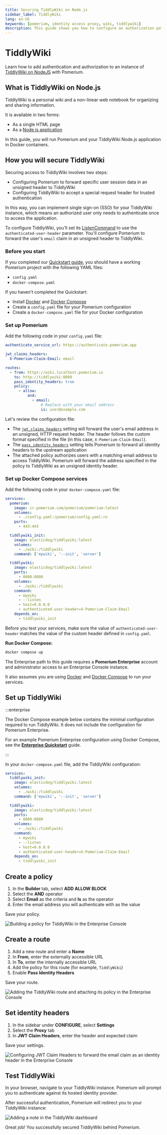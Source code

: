 ```yaml
---
title: Securing TiddlyWiki on Node.js
sidebar_label: TiddlyWiki
lang: en-US
keywords: [pomerium, identity access proxy, wiki, tiddlywiki]
description: This guide shows you how to configure an authorization policy and SSO to control access to an online instance of Tiddlywiki with Pomerium.
---
```



# TiddlyWiki

Learn how to add authentication and authorization to an instance of [TiddlyWiki on NodeJS](https://tiddlywiki.com/static/TiddlyWiki%2520on%2520Node.js.html) with Pomerium.

## What is TiddlyWiki on Node.js

TiddlyWiki is a personal wiki and a non-linear web notebook for organizing and sharing information.

It is available in two forms:

- As a single HTML page
- As a [Node.js application](https://www.npmjs.com/package/tiddlywiki)

In this guide, you will run Pomerium and your TiddlyWiki Node.js application in Docker containers.

## How you will secure TiddlyWiki

Securing access to TiddlyWiki involves two steps:

- Configuring Pomerium to forward specific user session data in an unsigned header to TiddlyWiki
- Configuring TiddlyWiki to accept a special request header for trusted authentication

In this way, you can implement single sign-on (SSO) for your TiddlyWiki instance, which means an authorized user only needs to authenticate once to access the application.

To configure TiddlyWiki, you'll set its [ListenCommand](https://tiddlywiki.com/static/ListenCommand.html) to use the `authenticated-user-header` parameter. You'll configure Pomerium to forward the user's `email` claim in an unsigned header to TiddlyWiki.

### Before you start

<Tabs>
<TabItem label="Core" value="Core">

If you completed our [Quickstart guide](/docs/quickstart), you should have a working Pomerium project with the following YAML files:

- `config.yaml`
- `docker-compose.yaml`

If you haven't completed the Quickstart:

- Install [Docker](https://www.docker.com/) and [Docker Compose](https://docs.docker.com/compose/install/)
- Create a `config.yaml` file for your Pomerium configuration
- Create a `docker-compose.yaml` file for your Docker configuration

### Set up Pomerium

Add the following code in your `config.yaml` file:

```yaml title="config.yaml"
authenticate_service_url: https://authenticate.pomerium.app

jwt_claims_headers:
  X-Pomerium-Claim-Email: email

routes:
  - from: https://wiki.localhost.pomerium.io
    to: http://tiddlywiki:8080
    pass_identity_headers: true
    policy:
      - allow:
          and:
            - email:
                # Replace with your email address
                is: user@example.com
```

Let's review the configuration file:

- The [`jwt_claims_headers`](/docs/reference/jwt-claim-headers) setting will forward the user's email address in an unsigned, HTTP request header. The header follows the custom format specified in the file (in this case, `X-Pomerium-Claim-Email`).
- The [`pass_identity_headers`](/docs/reference/routes/pass-identity-headers-per-route) setting tells Pomerium to forward all identity headers to the upstream application
- The attached policy authorizes users with a matching email address to access TiddlyWiki. Pomerium will forward the address specified in the policy to TiddlyWiki as an unsigned identity header.

### Set up Docker Compose services

Add the following code in your `docker-compose.yaml` file:

```yaml title="docker-compose.yaml"
services:
  pomerium:
    image: cr.pomerium.com/pomerium/pomerium:latest
    volumes:
      - ./config.yaml:/pomerium/config.yaml:ro
    ports:
      - 443:443

  tiddlywiki_init:
    image: elasticdog/tiddlywiki:latest
    volumes:
      - ./wiki:/tiddlywiki
    command: ['mywiki', '--init', 'server']

  tiddlywiki:
    image: elasticdog/tiddlywiki:latest
    ports:
      - 8080:8080
    volumes:
      - ./wiki:/tiddlywiki
    command:
      - mywiki
      - --listen
      - host=0.0.0.0
      - authenticated-user-header=X-Pomerium-Claim-Email
    depends_on:
      - tiddlywiki_init
```

Before you test your services, make sure the value of `authenticated-user-header` matches the value of the custom header defined in `config.yaml`.

**Run Docker Compose:**

```bash
docker compose up
```

</TabItem>
<TabItem label="Enterprise" value="Enterprise">

The Enterprise path to this guide requires a **Pomerium Enterprise** account and administrator access to an Enterprise Console instance.

It also assumes you are using [Docker](https://www.docker.com/) and [Docker Compose](https://docs.docker.com/compose/install/) to run your services.

## Set up TiddlyWiki

:::enterprise

The Docker Compose example below contains the minimal configuration required to run TiddlyWiki. It does not include the configuration for Pomerium Enterprise.

For an example Pomerium Enterprise configuration using Docker Compose, see the [**Enterprise Quickstart**](/docs/deploy/enterprise/quickstart) guide.

:::

In your `docker-compose.yaml` file, add the TiddlyWiki configuration:

```yaml title="docker-compose.yaml"
services:
  tiddlywiki_init:
    image: elasticdog/tiddlywiki:latest
    volumes:
      - ./wiki:/tiddlywiki
    command: ['mywiki', '--init', 'server']

  tiddlywiki:
    image: elasticdog/tiddlywiki:latest
    ports:
      - 8080:8080
    volumes:
      - ./wiki:/tiddlywiki
    command:
      - mywiki
      - --listen
      - host=0.0.0.0
      - authenticated-user-header=X-Pomerium-Claim-Email
    depends_on:
      - tiddlywiki_init
```

## Create a policy

1. In the **Builder** tab, select **ADD ALLOW BLOCK**
1. Select the **AND** operator
1. Select **Email** as the criteria and **Is** as the operator
1. Enter the email address you will authenticate with as the value

Save your policy.

![Building a policy for TiddlyWiki in the Enterprise  Console](./img/tiddlywiki/tiddlywiki-enterprise-policy.png)

## Create a route

1. Add a new route and enter a **Name**
1. In **From**, enter the externally accessible URL
1. In **To**, enter the internally accessible URL
1. Add the policy for this route (for example, `TiddlyWiki`)
1. Enable **Pass Identity Headers**

Save your route.

![Adding the TiddlyWiki route and attaching its policy in the Enterprise Console](./img/tiddlywiki/tiddlywiki-enterprise-route.png)

## Set identity headers

1. In the sidebar under **CONFIGURE**, select **Settings**
1. Select the **Proxy** tab
1. In **JWT Claim Headers**, enter the header and expected claim

Save your settings.

![Configuring JWT Claim Headers to forward the email claim as an identity header in the Enterprise Console](./img/tiddlywiki/enterprise-tiddlywiki-jwt-headers.png)

</TabItem>
</Tabs>

## Test TiddlyWiki

In your browser, navigate to your TiddlyWiki instance. Pomerium will prompt you to authenticate against its hosted identity provider.

After successful authentication, Pomerium will redirect you to your TiddlyWiki instance:

![Adding a note in the TiddlyWiki dashboard](./img/tiddlywiki/tiddlywiki-first-note.png)

Great job! You successfully secured TiddlyWiki behind Pomerium.
